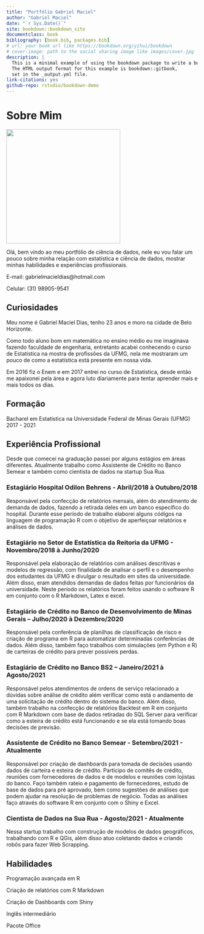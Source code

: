 ```yaml
--- 
title: "Portfólio Gabriel Maciel"
author: "Gabriel Maciel"
date: "`r Sys.Date()`"
site: bookdown::bookdown_site
documentclass: book
bibliography: [book.bib, packages.bib]
# url: your book url like https://bookdown.org/yihui/bookdown
# cover-image: path to the social sharing image like images/cover.jpg
description: |
  This is a minimal example of using the bookdown package to write a book.
  The HTML output format for this example is bookdown::gitbook,
  set in the _output.yml file.
link-citations: yes
github-repo: rstudio/bookdown-demo
---
```


# Sobre Mim

![](C:/Users/gabri/Documents/Projetos/Portfolio/Gabriel Maciel.jpeg){width=300px}

Olá, bem vindo ao meu portfólio de ciência de dados, nele eu vou falar um pouco sobre minha relação com estatística e ciência de dados, mostrar minhas habilidades e experiências profissionais.

E-mail: gabrielmacieldias@hotmail.com

Celular: (31) 98905-9541

## Curiosidades

Meu nome é Gabriel Maciel Dias, tenho 23 anos e moro na cidade de Belo Horizonte.

Como todo aluno bom em matemática no ensino médio eu me imaginava fazendo faculdade de engenharia, entretanto acabei conhecendo o curso de Estatística na mostra de profissões da UFMG, nela me mostraram um pouco de como a estatística está presente em nossa vida.

Em 2016 fiz o Enem e em 2017 entrei no curso de Estatística, desde então me apaixonei pela área e agora luto diariamente para tentar aprender mais e mais todos os dias.

## Formação

Bacharel em Estatística na Universidade Federal de Minas Gerais (UFMG) 2017 - 2021

## Experiência Profissional

Desde que comecei na graduação passei por alguns estágios em áreas diferentes. Atualmente trabalho como Assistente de Crédito no Banco Semear e também como cientista de dados na startup Sua Rua.

### Estagiário Hospital Odilon Behrens - Abril/2018 à Outubro/2018

Responsável pela confecção de relatórios mensais, além do atendimento de demanda de dados, fazendo a retirada  deles em um banco específico do hospital. Durante esse período de trabalho elaborei alguns códigos na linguagem de programação R com o objetivo de aperfeiçoar relatórios e análises de dados.

### Estagiário no Setor de Estatística da Reitoria da UFMG - Novembro/2018 à Junho/2020

Responsável pela elaboração de relatórios com análises descritivas e modelos de regressão, com finalidade de  analisar o perfil e o desempenho dos estudantes da UFMG e divulgar o resultado em sites da universidade. Além  disso, eram atendidos demandas de dados feitas por funcionários da universidade. Neste período os relatórios foram feitos usando o software R em conjunto com o R Markdown, Latex e excel.

### Estagiário de Crédito no Banco de Desenvolvimento de Minas Gerais – Julho/2020 à Dezembro/2020

Responsável pela conferência de planilhas de classificação de risco e criação de programa em R para automatizar determinadas conferências de dados. Além disso, também faço trabalhos com simulações (em Python e R) de  carteiras de crédito para prever possíveis perdas.

### Estagiário de Crédito no Banco BS2 – Janeiro/2021 à Agosto/2021

Responsável pelos atendimentos de ordens de serviço relacionado a dúvidas sobre análise de crédito além verificar  como está o andamento de uma solicitação de crédito dentro do sistema do banco. Além disso, também trabalho na confecção de relatórios Backtest em R em conjunto com R Markdown com base de dados retiradas do SQL Server para verificar como a esteira de crédito está funcionando e se ela está tomando boas decisões de previsão.

### Assistente de Crédito no Banco Semear - Setembro/2021 - Atualmente

Responsável por criação de dashboards para tomada de decisões usando dados de carteira e esteira de crédito. Participo de comitês de crédito, reuniões com fornecedores de dados e de modelos e reuniões com lojistas do banco.
Faço também rateio e pagamento de fornecedores, estudo de base de dados para pré aprovado, bem como sugestões de análises que podem ajudar na resolução de problemas de negócio.
Todas as análises faço através do software R em conjunto com o Shiny e Excel.

### Cientista de Dados na Sua Rua - Agosto/2021 - Atualmente

Nessa startup trabalho com construção de modelos de dados geográficos, trabalhando com R e QGis, além disso atuo coletando dados e criando robôs para fazer Web Scrapping.

## Habilidades

Programação avançada em R

Criação de relatórios com R Markdown

Criação de Dashboards com Shiny

Inglês intermediário

Pacote Office

